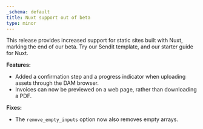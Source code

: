 ```yaml
---
_schema: default
title: Nuxt support out of beta
type: minor
---
```

This release provides increased support for static sites built with Nuxt, marking the end of our beta. Try our Sendit template, and our starter guide for Nuxt.

**Features:**

* Added a confirmation step and a progress indicator when uploading assets through the DAM browser.
* Invoices can now be previewed on a web page, rather than downloading a PDF.

**Fixes:**

* The `remove_empty_inputs` option now also removes empty arrays.